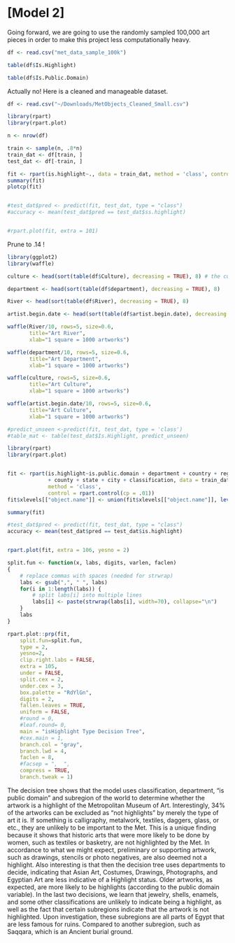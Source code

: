 # [Model 2]

Going forward, we are going to use the randomly sampled 100,000 art pieces in order to make this project less computationally heavy. 

```r
df <- read.csv("met_data_sample_100k")

table(df$Is.Highlight)

table(df$Is.Public.Domain)

```


Actually no! Here is a cleaned and manageable dataset. 
```r

df <- read.csv("~/Downloads/MetObjects_Cleaned_Small.csv")
```



```r
library(rpart)
library(rpart.plot)

n <- nrow(df)

train <- sample(n, .8*n)
train_dat <- df[train, ]
test_dat <- df[-train, ]

fit <- rpart(is.highlight~., data = train_dat, method = 'class', control = rpart.control(cp = 0))
summary(fit)
plotcp(fit)


#test_dat$pred <- predict(fit, test_dat, type = "class")
#accuracy <- mean(test_dat$pred == test_dat$ss.highlight)


#rpart.plot(fit, extra = 101) 


```
Prune to .14 ! 


```r
library(ggplot2)
library(waffle)

culture <- head(sort(table(df$Culture), decreasing = TRUE), 8) # the culture section could clearly use some cleaning! japan and japanese haha 

department <- head(sort(table(df$department), decreasing = TRUE), 8)

River <- head(sort(table(df$River), decreasing = TRUE), 8)

artist.begin.date <- head(sort(table(df$artist.begin.date), decreasing = TRUE), 8)

waffle(River/10, rows=5, size=0.6, 
       title="Art River", 
       xlab="1 square = 1000 artworks")

waffle(department/10, rows=5, size=0.6, 
       title="Art Department", 
       xlab="1 square = 1000 artworks")

waffle(culture, rows=5, size=0.6, 
       title="Art Culture", 
       xlab="1 square = 1000 artworks")

waffle(artist.begin.date/10, rows=5, size=0.6, 
       title="Art Culture", 
       xlab="1 square = 1000 artworks")
```

```r
#predict_unseen <-predict(fit, test_dat, type = 'class')
#table_mat <- table(test_dat$Is.Highlight, predict_unseen)

```

```r
library(rpart)
library(rpart.plot)


fit <- rpart(is.highlight~is.public.domain + department + country + region + subregion
             + county + state + city + classification, data = train_dat, 
             method = 'class', 
             control = rpart.control(cp = .01))
fit$xlevels[["object.name"]] <- union(fit$xlevels[["object.name"]], levels(test_dat$object.name))

summary(fit)

#test_dat$pred <- predict(fit, test_dat, type = "class")
accuracy <- mean(test_dat$pred == test_dat$is.highlight)


rpart.plot(fit, extra = 106, yesno = 2) 


```

```r

split.fun <- function(x, labs, digits, varlen, faclen)
{
    # replace commas with spaces (needed for strwrap)
    labs <- gsub(",", " ", labs)
    for(i in 1:length(labs)) {
        # split labs[i] into multiple lines
        labs[i] <- paste(strwrap(labs[i], width=70), collapse="\n")
    }
    labs
}

rpart.plot::prp(fit,
    split.fun=split.fun,
    type = 2,
    yesno=2,
    clip.right.labs = FALSE,
    extra = 105, 
    under = FALSE, 
    split.cex = 2,
    under.cex = 3, 
    box.palette = "RdYlGn",
    digits = 2,
    fallen.leaves = TRUE, 
    uniform = FALSE,
    #round = 0, 
    #leaf.round= 0, 
    main = "isHighlight Type Decision Tree", 
    #cex.main = 1, 
    branch.col = "gray", 
    branch.lwd = 4, 
    faclen = 8, 
    #facsep = ",  ", 
    compress = TRUE, 
    branch.tweak = 1)
```

The decision tree shows that the model uses classification, department, "is public domain" and subregion of the world to determine whether the artwork is a highlight of the Metropolitan Museum of Art. Interestingly, 34% of the artworks can be excluded as "not highlights" by merely the type of art it is. If something is calligraphy, metalwork, textiles, daggers, glass, or etc., they are unlikely to be important to the Met. This is a unique finding because it shows that historic arts that were more likely to be done by women, such as textiles or basketry, are not highlighted by the Met. In accordance to what we might expect, preliminary or supporting artwork, such as drawings, stencils or photo negatives, are also deemed not a highlight. Also interesting is that then the decision tree uses departments to decide, indicating that Asian Art, Costumes, Drawings, Photographs, and Egyptian Art are less indicative of a Highlight status. Older artworks, as expected, are more likely to be highlights (according to the public domain variable). In the last two decisions, we learn that jewelry, shells, enamels, and some other classifications are unlikely to indicate being a highlight, as well as the fact that certain subregions indicate that the artwork is not highlighted. Upon investigation, these subregions are all parts of Egypt that are less famous for ruins. Compared to another subregion, such as Saqqara, which is an Ancient burial ground. 






